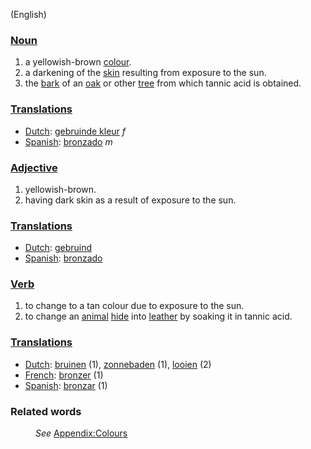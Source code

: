 (English)
===[[Noun]]===
#a yellowish-brown [[color|colour]].
#a darkening of the [[skin]] resulting from exposure to the sun.
#the [[bark]] of an [[oak]] or other [[tree]] from which tannic acid is obtained.

===[[Translation]]s===
*[[Dutch]]: [[gebruinde kleur]] ''f''
*[[Spanish]]: [[bronzado]] ''m''

===[[Adjective]]===
#yellowish-brown.
#having dark skin as a result of exposure to the sun.

===[[Translation]]s===
*[[Dutch]]: [[gebruind]]
*[[Spanish]]: [[bronzado]]

===[[Verb]]===
#to change to a tan colour due to exposure to the sun.
#to change an [[animal]] [[hide]] into [[leather]] by soaking it in tannic acid.

===[[Translation]]s===
*[[Dutch]]: [[bruinen]] (1), [[zonnebaden]] (1), [[looien]] (2)
*[[French]]: [[bronzer]] (1)
*[[Spanish]]: [[bronzar]] (1)

===Related words===
:''See'' [[Wiktionary_Appendix:Colours|Appendix:Colours]]